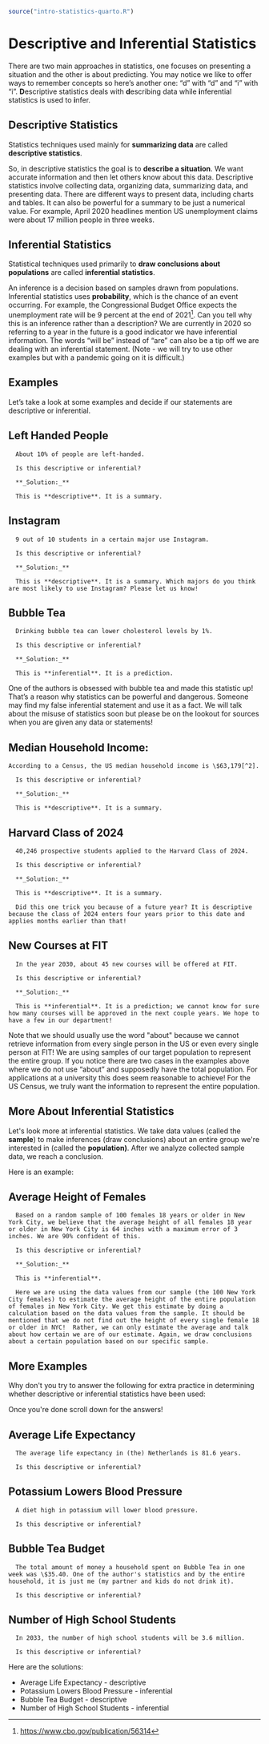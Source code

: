 ```r
source("intro-statistics-quarto.R")
```

# Descriptive and Inferential Statistics {#descriptive-and-inferential}


There are two main approaches in statistics, one focuses on presenting a situation and the other is about predicting. You may notice we like to offer ways to remember concepts so here's another one: "d" with "d" and "i" with "i". **D**escriptive statistics deals with **d**escribing data while **i**nferential statistics is used to **i**nfer.

## Descriptive Statistics

Statistics techniques used mainly for **summarizing data** are called **descriptive statistics**.

So, in descriptive statistics the goal is to **describe a situation**. We want accurate information and then let others know about this data. Descriptive statistics involve collecting data, organizing data, summarizing data, and presenting data. There are different ways to present data, including charts and tables. It can also be powerful for a summary to be just a numerical value. For example, April 2020 headlines mention US unemployment claims were about 17 million people in three weeks.

## Inferential Statistics

Statistical techniques used primarily to **draw conclusions about populations** are called **inferential statistics**.

An inference is a decision based on samples drawn from populations. Inferential statistics uses **probability**, which is the chance of an event occurring. For example, the Congressional Budget Office expects the unemployment rate will be 9 percent at the end of 2021[^1]. Can you tell why this is an inference rather than a description? We are currently in 2020 so referring to a year in the future is a good indicator we have inferential information. The words "will be" instead of "are" can also be a tip off we are dealing with an inferential statement. (Note - we will try to use other examples but with a pandemic going on it is difficult.)

## Examples

Let’s take a look at some examples and decide if our statements are descriptive or inferential.

:::{#exm-left-handed-people}
## Left Handed People
```asis
  About 10% of people are left-handed.

  Is this descriptive or inferential?

  **_Solution:_**

  This is **descriptive**. It is a summary.
```
$$ \tag*{$\blacksquare$} $$
:::

:::{#exm-instagram}
## Instagram
```asis
  9 out of 10 students in a certain major use Instagram.

  Is this descriptive or inferential?

  **_Solution:_**

  This is **descriptive**. It is a summary. Which majors do you think are most likely to use Instagram? Please let us know!
```
$$ \tag*{$\blacksquare$} $$
:::

:::{#exm-bubble-tea}
## Bubble Tea
```asis
  Drinking bubble tea can lower cholesterol levels by 1%.

  Is this descriptive or inferential?

  **_Solution:_**

  This is **inferential**. It is a prediction.
```
$$ \tag*{$\blacksquare$} $$
:::

One of the authors is obsessed with bubble tea and made this statistic up! That's a reason why statistics can be powerful and dangerous. Someone may find my false inferential statement and use it as a fact. We will talk about the misuse of statistics soon but please be on the lookout for sources when you are given any data or statements!

:::{#exm-median-household-income}
## Median Household Income:
```asis
According to a Census, the US median household income is \$63,179[^2].

  Is this descriptive or inferential?

  **_Solution:_**

  This is **descriptive**. It is a summary.
```
$$ \tag*{$\blacksquare$} $$
:::

:::{#exm-harvard-class-of-2024}
## Harvard Class of 2024
```asis

  40,246 prospective students applied to the Harvard Class of 2024.

  Is this descriptive or inferential?

  **_Solution:_**

  This is **descriptive**. It is a summary.

  Did this one trick you because of a future year? It is descriptive because the class of 2024 enters four years prior to this date and applies months earlier than that!
```
$$ \tag*{$\blacksquare$} $$
:::


:::{#exm-new-courses-at-fit}
## New Courses at FIT
```asis
  In the year 2030, about 45 new courses will be offered at FIT.

  Is this descriptive or inferential?

  **_Solution:_**

  This is **inferential**. It is a prediction; we cannot know for sure how many courses will be approved in the next couple years. We hope to have a few in our department!
```
$$ \tag*{$\blacksquare$} $$
:::

Note that we should usually use the word \"about\" because we cannot retrieve information from every single person in the US or even every single person at FIT! We are using samples of our target population to represent the entire group. If you notice there are two cases in the examples above where we do not use "about" and supposedly have the total population. For applications at a university this does seem reasonable to achieve! For the US Census, we truly want the information to represent the entire population.

## More About Inferential Statistics

Let\'s look more at inferential statistics. We take data values (called the **sample**) to make inferences (draw conclusions) about an entire group we\'re interested in (called the **population)**. After we analyze collected sample data, we reach a conclusion.

Here is an example:

:::{#exm-average-height-of-females}
## Average Height of Females
```asis
  Based on a random sample of 100 females 18 years or older in New York City, we believe that the average height of all females 18 year or older in New York City is 64 inches with a maximum error of 3 inches. We are 90% confident of this.

  Is this descriptive or inferential?

  **_Solution:_**

  This is **inferential**.

  Here we are using the data values from our sample (the 100 New York City females) to estimate the average height of the entire population of females in New York City. We get this estimate by doing a calculation based on the data values from the sample. It should be mentioned that we do not find out the height of every single female 18 or older in NYC!  Rather, we can only estimate the average and talk about how certain we are of our estimate. Again, we draw conclusions about a certain population based on our specific sample.

```
$$ \tag*{$\blacksquare$} $$
:::



## More Examples

Why don\'t you try to answer the following for extra practice in determining whether descriptive or inferential statistics have been used:

Once you\'re done scroll down for the answers!

:::{#exm-average-life-expectancy}
## Average Life Expectancy
```asis
  The average life expectancy in (the) Netherlands is 81.6 years.

  Is this descriptive or inferential?
```
$$ \tag*{$\blacksquare$} $$
:::

:::{#exm-potassium-lowers-blood-pressure}
## Potassium Lowers Blood Pressure
```asis
  A diet high in potassium will lower blood pressure.

  Is this descriptive or inferential?
```
$$ \tag*{$\blacksquare$} $$
:::



:::{#exm-bubble-tea-budget}
## Bubble Tea Budget
```asis
  The total amount of money a household spent on Bubble Tea in one week was \$35.40. One of the author's statistics and by the entire household, it is just me (my partner and kids do not drink it).

  Is this descriptive or inferential?
```
$$ \tag*{$\blacksquare$} $$
:::


:::{#exm-number-of-high-school-students}
## Number of High School Students
```asis
  In 2033, the number of high school students will be 3.6 million.

  Is this descriptive or inferential?
```
$$ \tag*{$\blacksquare$} $$
:::

Here are the solutions:

- Average Life Expectancy - descriptive
- Potassium Lowers Blood Pressure - inferential
- Bubble Tea Budget - descriptive
- Number of High School Students - inferential

[^1]: [[https://www.cbo.gov/publication/56314]{.underline}](https://www.cbo.gov/publication/56314)

[^2]: [[https://www.census.gov/library/stories/2019/09/us-median-household-income-not-significantly-different-from-2017.html]{.underline}](https://www.census.gov/library/stories/2019/09/us-median-household-income-not-significantly-different-from-2017.html)
